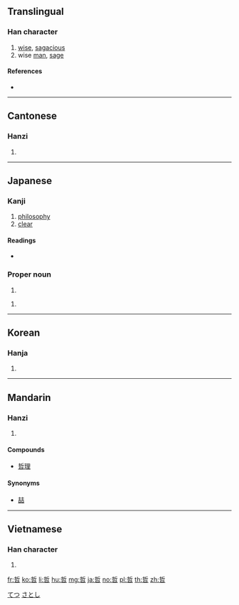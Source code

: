 ==Translingual==

===Han character===
{{Han char|rn=30|rad=口|as=07|sn=10|four=52602|canj=QLR|ids=⿱折口}}

# [[wise]], [[sagacious]]
# wise [[man]], [[sage]]

====References====
* {{Han ref|kx=0191.010|dkj=03667|dj=0410.150|hdz=10625.030|uh=54F2|ud=21746|bh=ADF5|bd=44533}}

----

==Cantonese==

===Hanzi===
{{yue-hanzi|jyut=[[zit3]]|y=jit3}}

# {{defn|lang=yue|sort=口07}}

----

==Japanese==

===Kanji===
{{ja-kanji|grade=c|rs=口07}}

# [[philosophy]]
# [[clear]]

====Readings====
* {{ja-readings|on=[[てつ]] (tetsu)|kun=[[あきらか]] (akiraka), [[さとい]] (satoi)}}

===Proper noun===
{{ja-pos|k|proper|hira=さとし|rom=Satoshi}}

# {{given name|male|lang=ja}}

{{ja-pos|k|proper|hira=てつ|rom=Tetsu}}

# {{given name|male|lang=ja}}

[[Category:Japanese male given names|てつ]]
[[Category:Japanese male given names|さとし]]

----

==Korean==

===Hanja===
{{ko-hanja|hangeul=철|eumhun=밝을|rv=cheol|mr=ch'ŏl}}

# {{defn|lang=ko|sort=口07}}

----

==Mandarin==

===Hanzi===
{{cmn-hanzi|pin=[[zhé]] ([[zhe2]])|wg=che<sup>2</sup>}}

# {{defn|lang=cmn|sort=口07}}

====Compounds====
* [[哲理]]

====Synonyms====
* [[喆]]

----

==Vietnamese==

===Han character===
{{vi-hantu|[[triết]], [[chít]], [[trết]], [[trít]]|rs=口07}}

# {{defn|lang=vi|sort=口07}}

[[fr:哲]]
[[ko:哲]]
[[li:哲]]
[[hu:哲]]
[[mg:哲]]
[[ja:哲]]
[[no:哲]]
[[pl:哲]]
[[th:哲]]
[[zh:哲]]